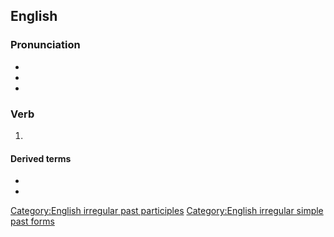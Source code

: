 ==English==

===Pronunciation===
* {{IPA|/ˈkɛpt/|lang=en}}
* {{audio|en-us-kept.ogg|Audio (US)|lang=en}}
* {{rhymes|ɛpt|lang=en}}

===Verb===
{{head|en|verb form}}

# {{en-past of|keep}}

====Derived terms====
* {{l|en|kept man}}
* {{l|en|kept woman}}

[[Category:English irregular past participles]]
[[Category:English irregular simple past forms]]